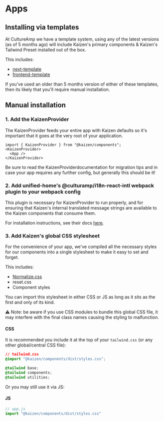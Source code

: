 
<Meta title="Introduction/Configuration/Apps" />

# Apps

## Installing via templates

At CultureAmp we have a template system, using any of the latest versions (as of 5 months ago) will include Kaizen's primary components & <LinkTo pageId="introduction-configuration-tailwind">Kaizen&apos;s Tailwind Preset</LinkTo> installed out of the box.

This includes:

- [next-template](https://github.com/cultureamp/next-template)
- [frontend-template](https://github.com/cultureamp/frontend-template)

If you've used an older than 5 months version of either of these templates, then its likely that you'll require manual installation.

## Manual installation

### 1. Add the KaizenProvider

The <LinkTo pageId="utilities-kaizen-provider-installation">KaizenProvider</LinkTo> feeds your entire app with Kaizen defaults so it's important that it goes at the very root of your application.

```tsx
import { KaizenProvider } from "@kaizen/components";
<KaizenProvider>
  <App />
</KaizenProvider>
```

Be sure to read the <LinkTo pageId="utilities-kaizen-provider-installation">KaizenProvider</LinkTo>documentation for migration tips and in case your app requires any further config, but generally this should be it!

### 2. Add unified-home's @culturamp/i18n-react-intl webpack plugin to your webpack config

This plugin is necessary for <LinkTo pageId="utilities-kaizen-provider-installation">KaizenProvider</LinkTo> to run properly, and for ensuring that Kaizen's internal translated message strings are
available to the Kaizen components that consume them.

For installation instructions, see their docs [here](https://github.com/cultureamp/unified-home/tree/master/packages/i18n-react-intl#integrating-with-webpack).

### 3. Add Kaizen's global CSS stylesheet

For the convenience of your app, we've compiled all the necessary styles for our components into a single stylesheet to make it easy to set and forget.

This includes:
- [Normalize.css](https://github.com/necolas/normalize.css)
- reset.css
- Component styles

You can import this stylesheet in either CSS or JS as long as it sits as the first and only of its kind.

⚠️ Note: be aware if you use CSS modules to bundle this global CSS file, it may interfere with the final class names causing the styling to malfunction.

#### CSS

It is recommended you include it at the top of your `tailwind.css` (or any other global/central CSS file):

```css
// tailwind.css
@import "@kaizen/components/dist/styles.css";

@tailwind base;
@tailwind components;
@tailwind utilities;
```

Or you may still use it via JS:

#### JS

```js
// app.js
import "@kaizen/components/dist/styles.css"
```
